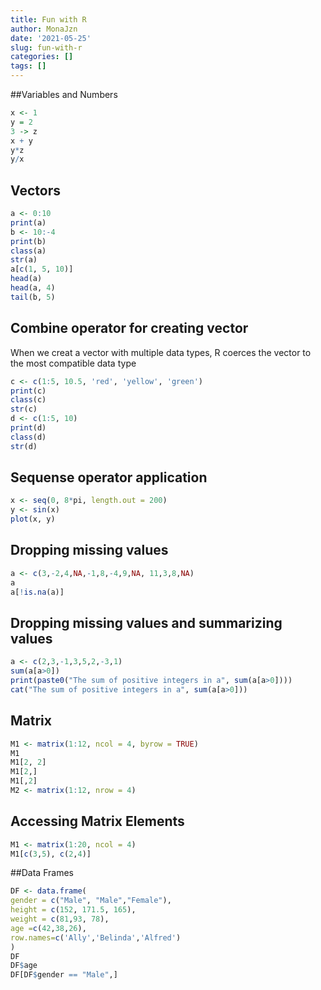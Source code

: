 ```yaml
---
title: Fun with R
author: MonaJzn
date: '2021-05-25'
slug: fun-with-r
categories: []
tags: []
---
```

##Variables and Numbers
```r
x <- 1
y = 2
3 -> z
x + y
y*z
y/x
```
## Vectors
```r
a <- 0:10
print(a)
b <- 10:-4
print(b)
class(a)
str(a)
a[c(1, 5, 10)]
head(a)
head(a, 4)
tail(b, 5)
```
## Combine operator for creating vector
When we creat a vector with multiple data types, R coerces the vector to the most compatible data type
```r
c <- c(1:5, 10.5, 'red', 'yellow', 'green')
print(c)
class(c)
str(c)
d <- c(1:5, 10)
print(d)
class(d)
str(d)
```
## Sequense operator application
```r
x <- seq(0, 8*pi, length.out = 200)
y <- sin(x)
plot(x, y)
```
## Dropping missing values
```r
a <- c(3,-2,4,NA,-1,8,-4,9,NA, 11,3,8,NA)
a
a[!is.na(a)]
```
## Dropping missing values and summarizing values
```r
a <- c(2,3,-1,3,5,2,-3,1)
sum(a[a>0])
print(paste0("The sum of positive integers in a", sum(a[a>0])))
cat("The sum of positive integers in a", sum(a[a>0]))
```
## Matrix
```r
M1 <- matrix(1:12, ncol = 4, byrow = TRUE)
M1
M1[2, 2]
M1[2,]
M1[,2]
M2 <- matrix(1:12, nrow = 4)

```
## Accessing Matrix Elements
```r
M1 <- matrix(1:20, ncol = 4)
M1[c(3,5), c(2,4)]

```
##Data Frames
```r
DF <- data.frame(
gender = c("Male", "Male","Female"),
height = c(152, 171.5, 165),
weight = c(81,93, 78),
age =c(42,38,26),
row.names=c('Ally','Belinda','Alfred')
)
DF
DF$age
DF[DF$gender == "Male",]
```



